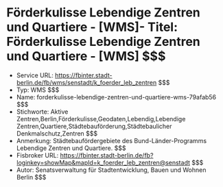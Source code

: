 # Förderkulisse Lebendige Zentren und Quartiere - [WMS]- Titel: Förderkulisse Lebendige Zentren und Quartiere - [WMS] $$$
- Service URL: https://fbinter.stadt-berlin.de/fb/wms/senstadt/k_foerder_leb_zentren $$$
- Typ: WMS $$$
- Name: forderkulisse-lebendige-zentren-und-quartiere-wms-79afab56 $$$
- Stichworte: Aktive Zentren,Berlin,Förderkulisse,Geodaten,Lebendig,Lebendige Zentren,Quartiere,Städtebauförderung,Städtebaulicher Denkmalschutz,Zentren $$$
- Anmerkung: Städtebaufördergebiete des Bund-Länder-Programms Lebendige Zentren und Quartiere. $$$
- Fisbroker URL: https://fbinter.stadt-berlin.de/fb?loginkey=showMap&mapId=k_foerder_leb_zentren@senstadt $$$
- Autor: Senatsverwaltung für Stadtentwicklung, Bauen und Wohnen Berlin $$$
